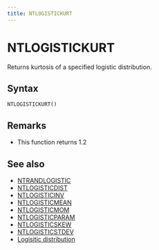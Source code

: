 ```yaml
---
title: NTLOGISTICKURT
---
```



# NTLOGISTICKURT

Returns kurtosis of a specified logistic distribution.

## Syntax

```excel
NTLOGISTICKURT()
```

## Remarks

- This function returns 1.2

## See also

- [NTRANDLOGISTIC](../01-random-numbers/01-single-series/09-ntrandlogistic.mdx)
- [NTLOGISTICDIST](055-ntlogisticdist.mdx)
- [NTLOGISTICINV](056-ntlogisticinv.mdx)
- [NTLOGISTICMEAN](058-ntlogisticmean.mdx)
- [NTLOGISTICMOM](059-ntlogisticmom.mdx)
- [NTLOGISTICPARAM](060-ntlogisticparam.mdx)
- [NTLOGISTICSKEW](061-ntlogisticskew.mdx)
- [NTLOGISTICSTDEV](062-ntlogisticstdev.mdx)
- [Logisitic distribution](https://www.ntrand.com/logistic-distribution/)
